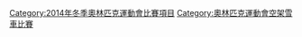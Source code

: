 {{Catmore}}

[[Category:2014年冬季奧林匹克運動會比賽項目|Category:2014年冬季奧林匹克運動會比賽項目]]
[[Category:奧林匹克運動會空架雪車比賽|Category:奧林匹克運動會空架雪車比賽]]